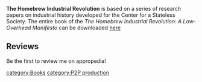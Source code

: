 '''The Homebrew Industrial Revolution''' is based on a series of research papers on industrial history developed for the Center for a Stateless Society. The entire book of the ''The Homebrew Industrial Revolution:  A Low-Overhead Manifesto'' can be downloaded [http://homebrewindustrialrevolution.wordpress.com/ here]


== Reviews ==
Be the first to review me on appropedia!

{{stub}}

[[category:Books]]
[[category:P2P production]]